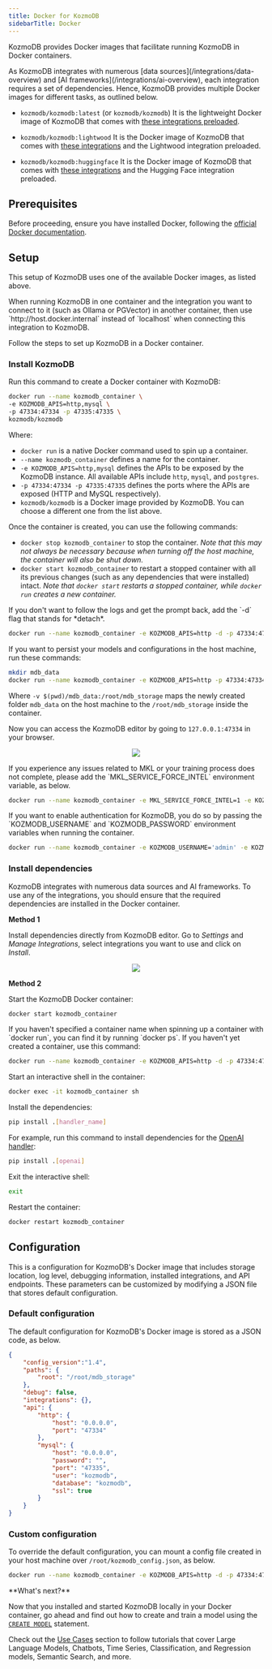 ```yaml
---
title: Docker for KozmoDB
sidebarTitle: Docker
---
```


KozmoDB provides Docker images that facilitate running KozmoDB in Docker containers.

<Tip>
As KozmoDB integrates with numerous [data sources](/integrations/data-overview) and [AI frameworks](/integrations/ai-overview), each integration requires a set of dependencies. Hence, KozmoDB provides multiple Docker images for different tasks, as outlined below.

* `kozmodb/kozmodb:latest` (or `kozmodb/kozmodb`)
It is the lightweight Docker image of KozmoDB that comes with [these integrations preloaded](https://github.com/digitranslab/kozmodb/blob/main/default_handlers.txt).

* `kozmodb/kozmodb:lightwood`
It is the Docker image of KozmoDB that comes with [these integrations](https://github.com/digitranslab/kozmodb/blob/main/default_handlers.txt) and the Lightwood integration preloaded.

* `kozmodb/kozmodb:huggingface`
It is the Docker image of KozmoDB that comes with [these integrations](https://github.com/digitranslab/kozmodb/blob/main/default_handlers.txt) and the Hugging Face integration preloaded.
</Tip>

## Prerequisites

Before proceeding, ensure you have installed Docker, following the [official Docker documentation](https://docs.docker.com/install).

## Setup

This setup of KozmoDB uses one of the available Docker images, as listed above.

<Note>
When running KozmoDB in one container and the integration you want to connect to it (such as Ollama or PGVector) in another container, then use `http://host.docker.internal` instead of `localhost` when connecting this integration to KozmoDB.
</Note>

Follow the steps to set up KozmoDB in a Docker container.

### Install KozmoDB

Run this command to create a Docker container with KozmoDB:

```bash
docker run --name kozmodb_container \
-e KOZMODB_APIS=http,mysql \
-p 47334:47334 -p 47335:47335 \
kozmodb/kozmodb
```

Where:

-   `docker run` is a native Docker command used to spin up a container.
-   `--name kozmodb_container` defines a name for the container.
-   `-e KOZMODB_APIS=http,mysql` defines the APIs to be exposed by the KozmoDB instance. All available APIs include `http`, `mysql`, and `postgres`.
-   `-p 47334:47334 -p 47335:47335` defines the ports where the APIs are exposed (HTTP and MySQL respectively).
-   `kozmodb/kozmodb` is a Docker image provided by KozmoDB. You can choose a different one from the list above.

Once the container is created, you can use the following commands:

-   `docker stop kozmodb_container` to stop the container. *Note that this may not always be necessary because when turning off the host machine, the container will also be shut down.*
-   `docker start kozmodb_container` to restart a stopped container with all its previous changes (such as any dependencies that were installed) intact. *Note that `docker start` restarts a stopped container, while `docker run` creates a new container.*

<Tip>
If you don't want to follow the logs and get the prompt back, add the `-d` flag that stands for *detach*.

```bash
docker run --name kozmodb_container -e KOZMODB_APIS=http -d -p 47334:47334 kozmodb/kozmodb
```
</Tip>

<Tip>
If you want to persist your models and configurations in the host machine, run these commands:

```bash
mkdir mdb_data
docker run --name kozmodb_container -e KOZMODB_APIS=http -p 47334:47334 -v $(pwd)/mdb_data:/root/mdb_storage kozmodb/kozmodb
```

Where `-v $(pwd)/mdb_data:/root/mdb_storage` maps the newly created folder `mdb_data` on the host machine to the `/root/mdb_storage` inside the container.
</Tip>

Now you can access the KozmoDB editor by going to `127.0.0.1:47334` in your browser.

<p align="center">
  <img src="/assets/kozmodb-editor.png" />
</p>

<Warning>
If you experience any issues related to MKL or your training process does not complete, please add the `MKL_SERVICE_FORCE_INTEL` environment variable, as below.

```bash
docker run --name kozmodb_container -e MKL_SERVICE_FORCE_INTEL=1 -e KOZMODB_APIS=http -p 47334:47334 kozmodb/kozmodb
```
</Warning>

<Tip>
If you want to enable authentication for KozmoDB, you do so by passing the `KOZMODB_USERNAME` and `KOZMODB_PASSWORD` environment variables when running the container.

```bash
docker run --name kozmodb_container -e KOZMODB_USERNAME='admin' -e KOZMODB_PASSWORD='password' -e KOZMODB_APIS=http -p 47334:47334 kozmodb/kozmodb
```
</Tip>

### Install dependencies

KozmoDB integrates with numerous data sources and AI frameworks. To use any of the integrations, you should ensure that the required dependencies are installed in the Docker container.

**Method 1**

Install dependencies directly from KozmoDB editor. Go to *Settings* and *Manage Integrations*, select integrations you want to use and click on *Install*.

<p align="center">
  <img src="/assets/install-dependencies-gui.png"/>
</p>

**Method 2**

Start the KozmoDB Docker container:

```bash
docker start kozmodb_container
```

<Tip>
If you haven't specified a container name when spinning up a container with `docker run`, you can find it by running `docker ps`.
</Tip>

<Tip>
If you haven't yet created a container, use this command:

```bash
docker run --name kozmodb_container -e KOZMODB_APIS=http -d -p 47334:47334 kozmodb/kozmodb
```
</Tip>

Start an interactive shell in the container:

```bash
docker exec -it kozmodb_container sh
```

Install the dependencies:

```bash
pip install .[handler_name]
```

For example, run this command to install dependencies for the [OpenAI handler](https://github.com/digitranslab/kozmodb/tree/main/kozmodb/integrations/handlers/openai_handler):

```bash
pip install .[openai]
```

Exit the interactive shell:

```bash
exit
```

Restart the container:

```bash
docker restart kozmodb_container
```

## Configuration

This is a configuration for KozmoDB's Docker image that includes storage location, log level, debugging information, installed integrations, and API endpoints. These parameters can be customized by modifying a JSON file that stores default configuration.

### Default configuration

The default configuration for KozmoDB's Docker image is stored as a JSON code, as below.

```json
{
    "config_version":"1.4",
    "paths": {
        "root": "/root/mdb_storage"
    },
    "debug": false,
    "integrations": {},
    "api": {
        "http": {
            "host": "0.0.0.0",
            "port": "47334"
        },
        "mysql": {
            "host": "0.0.0.0",
            "password": "",
            "port": "47335",
            "user": "kozmodb",
            "database": "kozmodb",
            "ssl": true
        }
    }
}
```

### Custom configuration

To override the default configuration, you can mount a config file created in your host machine over `/root/kozmodb_config.json`, as below.

```bash
docker run --name kozmodb_container -e KOZMODB_APIS=http -d -p 47334:47334 -v $(pwd)/mdb_config.json:/root/kozmodb_config.json kozmodb/kozmodb
```

<Tip>
**What's next?**

Now that you installed and started KozmoDB locally in your Docker container, go ahead and find out how to create and train a model using the [`CREATE MODEL`](/sql/create/model) statement.

Check out the [Use Cases](/use-cases/overview) section to follow tutorials that cover Large Language Models, Chatbots, Time Series, Classification, and Regression models, Semantic Search, and more.
</Tip>
